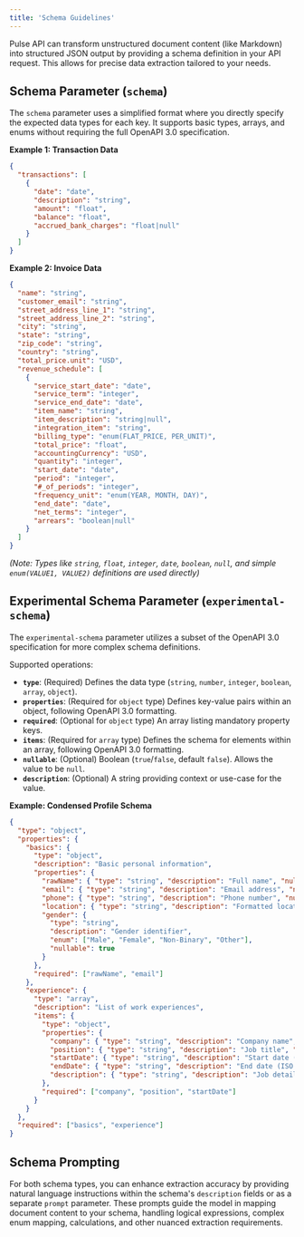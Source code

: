 ```yaml
---
title: 'Schema Guidelines'
---
```


Pulse API can transform unstructured document content (like Markdown) into structured JSON output by providing a schema definition in your API request. This allows for precise data extraction tailored to your needs.

## Schema Parameter (`schema`)

The `schema` parameter uses a simplified format where you directly specify the expected data types for each key. It supports basic types, arrays, and enums without requiring the full OpenAPI 3.0 specification.

**Example 1: Transaction Data**

```json
{
  "transactions": [
    {
      "date": "date",
      "description": "string",
      "amount": "float",
      "balance": "float",
      "accrued_bank_charges": "float|null"
    }
  ]
}
```

**Example 2: Invoice Data**

```json
{
  "name": "string",
  "customer_email": "string",
  "street_address_line_1": "string",
  "street_address_line_2": "string",
  "city": "string",
  "state": "string",
  "zip_code": "string",
  "country": "string",
  "total_price.unit": "USD",
  "revenue_schedule": [
    {
      "service_start_date": "date",
      "service_term": "integer",
      "service_end_date": "date",
      "item_name": "string",
      "item_description": "string|null",
      "integration_item": "string",
      "billing_type": "enum(FLAT_PRICE, PER_UNIT)",
      "total_price": "float",
      "accountingCurrency": "USD",
      "quantity": "integer",
      "start_date": "date",
      "period": "integer",
      "#_of_periods": "integer",
      "frequency_unit": "enum(YEAR, MONTH, DAY)",
      "end_date": "date",
      "net_terms": "integer",
      "arrears": "boolean|null"
    }
  ]
}
```
*(Note: Types like `string`, `float`, `integer`, `date`, `boolean`, `null`, and simple `enum(VALUE1, VALUE2)` definitions are used directly)*

## Experimental Schema Parameter (`experimental-schema`)

The `experimental-schema` parameter utilizes a subset of the OpenAPI 3.0 specification for more complex schema definitions.

Supported operations:

*   **`type`**: (Required) Defines the data type (`string`, `number`, `integer`, `boolean`, `array`, `object`).
*   **`properties`**: (Required for `object` type) Defines key-value pairs within an object, following OpenAPI 3.0 formatting.
*   **`required`**: (Optional for `object` type) An array listing mandatory property keys.
*   **`items`**: (Required for `array` type) Defines the schema for elements within an array, following OpenAPI 3.0 formatting.
*   **`nullable`**: (Optional) Boolean (`true`/`false`, default `false`). Allows the value to be `null`.
*   **`description`**: (Optional) A string providing context or use-case for the value.

**Example: Condensed Profile Schema**

```json
{
  "type": "object",
  "properties": {
    "basics": {
      "type": "object",
      "description": "Basic personal information",
      "properties": {
        "rawName": { "type": "string", "description": "Full name", "nullable": true },
        "email": { "type": "string", "description": "Email address", "nullable": true },
        "phone": { "type": "string", "description": "Phone number", "nullable": true },
        "location": { "type": "string", "description": "Formatted location text", "nullable": true },
        "gender": { 
          "type": "string", 
          "description": "Gender identifier", 
          "enum": ["Male", "Female", "Non-Binary", "Other"],
          "nullable": true
        }
      },
      "required": ["rawName", "email"]
    },
    "experience": {
      "type": "array",
      "description": "List of work experiences",
      "items": {
        "type": "object",
        "properties": {
          "company": { "type": "string", "description": "Company name", "nullable": true },
          "position": { "type": "string", "description": "Job title", "nullable": true },
          "startDate": { "type": "string", "description": "Start date (ISO format)", "format": "date", "nullable": true },
          "endDate": { "type": "string", "description": "End date (ISO format) or null", "format": "date", "nullable": true },
          "description": { "type": "string", "description": "Job details", "nullable": true }
        },
        "required": ["company", "position", "startDate"]
      }
    }
  },
  "required": ["basics", "experience"]
}
```

## Schema Prompting

For both schema types, you can enhance extraction accuracy by providing natural language instructions within the schema's `description` fields or as a separate `prompt` parameter. These prompts guide the model in mapping document content to your schema, handling logical expressions, complex enum mapping, calculations, and other nuanced extraction requirements.
